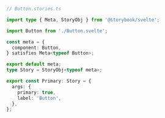 ```ts
// Button.stories.ts

import type { Meta, StoryObj } from '@storybook/svelte';

import Button from './Button.svelte';

const meta = {
  component: Button,
} satisfies Meta<typeof Button>;

export default meta;
type Story = StoryObj<typeof meta>;

export const Primary: Story = {
  args: {
    primary: true,
    label: 'Button',
  },
};
```
